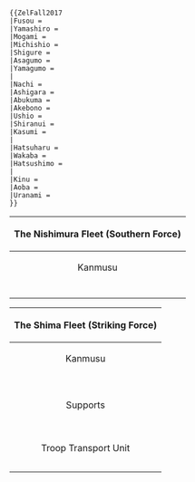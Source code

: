 <noinclude><pre>
{{ZelFall2017
|Fusou =
|Yamashiro = 
|Mogami = 
|Michishio = 
|Shigure = 
|Asagumo =
|Yamagumo =
|
|Nachi = 
|Ashigara = 
|Abukuma = 
|Akebono = 
|Ushio =
|Shiranui = 
|Kasumi =
|
|Hatsuharu =
|Wakaba = 
|Hatsushimo =
|
|Kinu =
|Aoba =
|Uranami =
}}
</pre></noinclude>

{| border="0" cellpadding="1" cellspacing="1" class="article-table" style="width: 500px;"
|-
! colspan="4" style="text-align:center;"|The Nishimura Fleet (Southern Force)
|-
!<center>Kanmusu</center>
!Level
!<center>Kanmusu</center>
!Level
|-
!{{ShipBattleCardKai|Fusou/Kai Ni}}
|{{{Fusou|N/A}}}
!{{ShipBattleCardKai|Michishio/Kai Ni}}
|{{{Michishio|N/A}}}
|-
!{{ShipBattleCardKai|Yamashiro/Kai Ni}}
|{{{Yamashiro|N/A}}}
!{{ShipBattleCardKai|Shigure/Kai Ni}}
|{{{Shigure|N/A}}}
|-
!{{ShipBattleCardKai|Mogami/Kai}}
|{{{Mogami|N/A}}}
!{{ShipBattleCardKai|Asagumo/Kai}}
|{{{Asagumo|N/A}}}
|-
|
|
!{{ShipBattleCardKai|Yamagumo/Kai}}
|{{{Yamagumo|N/A}}}
|}

{| border="0" cellpadding="1" cellspacing="1" class="article-table" style="width: 500px;"
|-
! colspan="4" style="text-align:center;"|The Shima Fleet (Striking Force)
|-
!<center>Kanmusu</center>
!Level
!<center>Kanmusu</center>
!Level
|-
!{{ShipBattleCardKai|Nachi/Kai Ni}}
|{{{Nachi|N/A}}}
!{{ShipBattleCardKai|Ushio/Kai Ni}}
|{{{Ushio|N/A}}}
|-
!{{ShipBattleCardKai|Ashigara/Kai Ni}}
|{{{Ashigara|N/A}}}
!{{ShipBattleCardKai|Kasumi/Kai Ni}}
|{{{Kasumi|N/A}}}
|-
!{{ShipBattleCardKai|Abukuma/Kai Ni}}
|{{{Abukuma|N/A}}}
!{{ShipBattleCardKai|Shiranui/Kai}}
|{{{Shiranui|N/A}}}
|-
!
|
!{{ShipBattleCardKai|Akebono/Kai}}
|{{{Akebono|N/A}}}
|-
! colspan="4" style="text-align:center;"|Supports
|-
!
|
!{{ShipBattleCardKai|Hatsuharu/Kai Ni}}
|{{{Hatsuharu|N/A}}}
|-
!
|
!{{ShipBattleCardKai|Wakaba/Kai}}
|{{{Wakaba|N/A}}}
|-
!
|
!{{ShipBattleCardKai|Hatsushimo/Kai Ni}}
|{{{Hatsushimo|N/A}}}
|-
! colspan="4" style="text-align:center;"|Troop Transport Unit 
|-
!{{ShipBattleCardKai|Aoba/Kai}}
|{{{Aoba|N/A}}}
!{{ShipBattleCardKai|Uranami/Kai}}
|{{{Uranami|N/A}}}
|-
!{{ShipBattleCardKai|Kinu/Kai Ni}}
|{{{Kinu|N/A}}}
!
|
|}